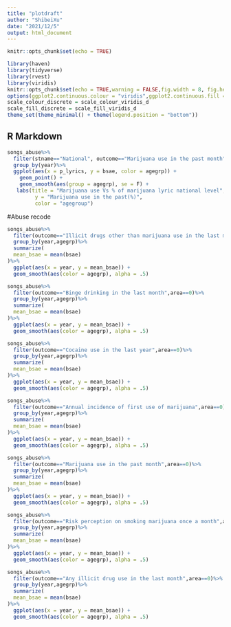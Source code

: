 ---
title: "plotdraft"
author: "ShibeiXu"
date: "2021/12/5"
output: html_document
---
```{r setup, include=FALSE}
knitr::opts_chunk$set(echo = TRUE)
```

```{r}
library(haven)
library(tidyverse)
library(rvest)
library(viridis)
knitr::opts_chunk$set(echo = TRUE,warning = FALSE,fig.width = 8, fig.height = 6,out.width = "90%")
options(ggplot2.continuous.colour = "viridis",ggplot2.continuous.fill = "viridis")
scale_colour_discrete = scale_colour_viridis_d
scale_fill_discrete = scale_fill_viridis_d
theme_set(theme_minimal() + theme(legend.position = "bottom"))
```


## R Markdown

```{r}
songs_abuse%>%
  filter(stname=="National", outcome=="Marijuana use in the past month",description=="marijuana")%>%
  group_by(year)%>%
  ggplot(aes(x = p_lyrics, y = bsae, color = agegrp)) +
    geom_point() +
    geom_smooth(aes(group = agegrp), se = F) +
   labs(title = "Marijuana use Vs % of marijuana lyric national level",
         y = "Marijuana use in the past(%)",
         color = "agegroup")

```

#Abuse recode

```{r}
songs_abuse%>%
  filter(outcome=="Illicit drugs other than marijuana use in the last month",area==0)%>%
  group_by(year,agegrp)%>%
  summarize(
  mean_bsae = mean(bsae)
)%>%
  ggplot(aes(x = year, y = mean_bsae)) +
  geom_smooth(aes(color = agegrp), alpha = .5)
```

```{r}
songs_abuse%>%
  filter(outcome=="Binge drinking in the last month",area==0)%>%
  group_by(year,agegrp)%>%
  summarize(
  mean_bsae = mean(bsae)
)%>%
  ggplot(aes(x = year, y = mean_bsae)) +
  geom_smooth(aes(color = agegrp), alpha = .5)
```
```{r}
songs_abuse%>%
  filter(outcome=="Cocaine use in the last year",area==0)%>%
  group_by(year,agegrp)%>%
  summarize(
  mean_bsae = mean(bsae)
)%>%
  ggplot(aes(x = year, y = mean_bsae)) +
  geom_smooth(aes(color = agegrp), alpha = .5)
```
```{r}
songs_abuse%>%
  filter(outcome=="Annual incidence of first use of marijuana",area==0)%>%
  group_by(year,agegrp)%>%
  summarize(
  mean_bsae = mean(bsae)
)%>%
  ggplot(aes(x = year, y = mean_bsae)) +
  geom_smooth(aes(color = agegrp), alpha = .5)
```
```{r}
songs_abuse%>%
  filter(outcome=="Marijuana use in the past month",area==0)%>%
  group_by(year,agegrp)%>%
  summarize(
  mean_bsae = mean(bsae)
)%>%
  ggplot(aes(x = year, y = mean_bsae)) +
  geom_smooth(aes(color = agegrp), alpha = .5)
```

```{r}
songs_abuse%>%
  filter(outcome=="Risk perception on smoking marijuana once a month",area==0)%>%
  group_by(year,agegrp)%>%
  summarize(
  mean_bsae = mean(bsae)
)%>%
  ggplot(aes(x = year, y = mean_bsae)) +
  geom_smooth(aes(color = agegrp), alpha = .5)
```

```{r}
songs_abuse%>%
  filter(outcome=="Any illicit drug use in the last month",area==0)%>%
  group_by(year,agegrp)%>%
  summarize(
  mean_bsae = mean(bsae)
)%>%
  ggplot(aes(x = year, y = mean_bsae)) +
  geom_smooth(aes(color = agegrp), alpha = .5)
```

